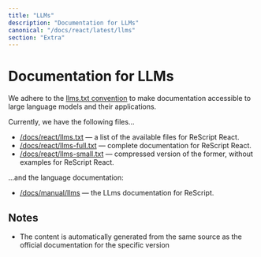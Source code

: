 ```yaml
---
title: "LLMs"
description: "Documentation for LLMs"
canonical: "/docs/react/latest/llms"
section: "Extra"
---
```


# Documentation for LLMs

We adhere to the [llms.txt convention](https://llmstxt.org/) to make documentation accessible to large language models and their applications.

Currently, we have the following files...

- [/docs/react/llms.txt](/llms/react/latest/llms.txt) — a list of the available files for ReScript React.
- [/docs/react/llms-full.txt](/llms/react/latest/llm-full.txt) — complete documentation for ReScript React.
- [/docs/react/llms-small.txt](/llms/react/latest/llm-small.txt) — compressed version of the former, without examples for ReScript React.

...and the language documentation:

- [/docs/manual/llms](/docs/manual/latest/llms) — the LLms documentation for ReScript.

## Notes

- The content is automatically generated from the same source as the official documentation for the specific version
